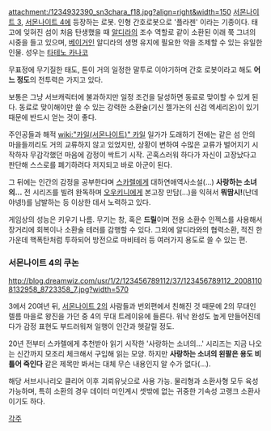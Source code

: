 attachment:/1234932390_sn3chara_f18.jpg?align=right&width=150 [[서몬나이트 3]], [[서몬나이트 4]]에 등장하는 로봇. 인형 간호로봇으로 '플라젠' 이라는 기종이다. 태고에 잊혀진 섬이 처음 탄생했을 때 [[알디라]]의 조수 역할로 같이 소환된 이래 쭉 그녀의 시중을 들고 있으며, [[베이거]]인 알디라의 생명 유지에 필요한 약을 조제할 수 있는 유일한 인물. 성우는 [[타테노 카나코]]

무표정에 무기질한 태도, 톤이 거의 일정한 말투로 이야기하며 간호 로봇이라고 해도 '''어느 정도'''의 전투력은 가지고 있다.

보통은 그냥 서브캐릭터에 불과하지만 일정 조건을 달성하면 동료로 맞이할 수 있게 된다. 동료로 맞이해야만 쓸 수 있는 강력한 소환술(기신 젤가논의 신검 엑세리온)이 있기 때문에 반드시 얻는 것이 좋다.

주인공들과 해적 [[wiki:"카일(서몬나이트)" 카일]] 일가가 도래하기 전에는 같은 섬 안의 마을들끼리도 거의 교류하지 않고 있었지만, 상황이 변하여 수많은 교류가 벌어지기 시작하자 무감각했던 마음에 감정이 싹트기 시작. 곤혹스러워 하다가 자신이 고장났다고 판단해 스스로를 폐기하려다 저지되고 바로 아군이 된다.

그 뒤에는 인간의 감정을 공부한다며 [[스카렐]]에게 대하연애역사소설(...) '''사랑하는 소녀의...''' 전 시리즈를 빌려 완독하며 [[오우키니]]에게 본고장 만담(...)을 익혀서 '''뭐땀시!'''(난데야넹!)를 남발하는 등 이상한 데서 노력하고 있다.

게임상의 성능은 키우기 나름. 무기는 창, 혹은 '''드릴'''이며 전용 소환수 인젝스를 사용해서 장거리에 회복이나 소환술 테러를 감행할 수 있다. 그외에 알디라와의 협력소환, 적진 한 가운데 핵폭탄처럼 투하되어 방전으로 마비테러 등 여러가지 용도로 쓸 수 있는 편.

=== 서몬나이트 4의 쿠논 ===
http://blog.dreamwiz.com/usr/1/2/123456789112/37/123456789112_20081108132958_8723358_7.jpg?width=570

3에서 20여년 뒤, [[서몬나이트 2]]의 사람들과 번외편에서 친해진 것 때문에 2의 무대인 렐름 마을로 왕진을 가던 중 4의 무대 트레이유에 들른다. 워낙 완성도 높게 만들어진데다가 감정 표현도 부드러워져 일행이 인간과 헷갈릴 정도.

20년 전부터 스카렐에게 추천받아 읽기 시작한 '사랑하는 소녀의...' 시리즈는 지금 나오는 신간까지 모조리 체크해서 구입해 읽는 모양. 하지만 '''사랑하는 소녀의 왼팔은 용도 비틀어 죽인다''' 같은 제목만 봐서는 대체 무슨 내용인지 알 수가 없다(...).

해당 서브시나리오 클리어 이후 괴뢰유닛으로 사용 가능. 물리형과 소환사형 모두 육성 가능하며, 특히 소환의 경우 데이터 미인계시 셋밖에 없는 귀중한 기속성 고랭크 소환사이기도 하다.

[[각주]]
